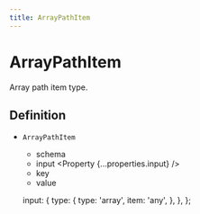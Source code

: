 ```yaml
---
title: ArrayPathItem
---
```



# ArrayPathItem

Array path item type.

## Definition

- `ArrayPathItem` <Property type="object"/>
  - schema <Property type='string' value='array' />
  - input <Property {...properties.input} />
  - key <Property type='number' />
  - value <Property type='any' />

  input: {
    type: {
      type: 'array',
      item: 'any',
    },
  },
};
